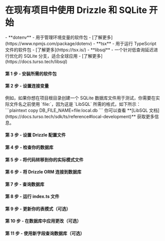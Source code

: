 
<Breadcrumbs/>

# 在现有项目中使用 Drizzle 和 SQLite 开始

<Prerequisites>  
  - **dotenv** - 用于管理环境变量的软件包 - [了解更多](https://www.npmjs.com/package/dotenv)
  - **tsx** - 用于运行 TypeScript 文件的软件包 - [了解更多](https://tsx.is/)
  - **libsql** - 一个针对低查询延迟进行优化的 SQLite 分支，适合全球应用 - [了解更多](https://docs.turso.tech/libsql)
</Prerequisites>

<FileStructure />

#### 第 1 步 - 安装所需的软件包

<InstallPackages lib='@libsql/client'/>

#### 第 2 步 - 设置连接变量

<SetupEnv env_variable='DB_FILE_NAME' />

<Callout type='info' title='重要'>
例如，如果你想在项目根目录创建一个 SQLite 数据库文件用于测试，你需要在实际文件名之前使用 `file:`，因为这是 `LibSQL` 所需的格式，如下所示：
```plaintext copy
DB_FILE_NAME=file:local.db
```
你可以查看 **[LibSQL 文档](https://docs.turso.tech/sdk/ts/reference#local-development)** 获取更多信息。
</Callout>

#### 第 3 步 - 设置 Drizzle 配置文件

<SetupConfig dialect='sqlite' env_variable='DB_FILE_NAME'/>

#### 第 4 步 - 检查你的数据库

<IntrospectSqlite/>

#### 第 5 步 - 将代码转移到你的实际模式文件

<TransferCode/>

#### 第 6 步 - 将 Drizzle ORM 连接到数据库

<ConnectLibsql/>

#### 第 7 步 - 查询数据库

<QueryDatabase dialect='libsql' env_variable='DB_FILE_NAME' />

#### 第 8 步 - 运行 index.ts 文件

<RunFile/>

#### 第 9 步 - 更新你的表模式（可选）

<UpdateSchema/>

#### 第 10 步 - 在数据库中应用更改（可选）

<ApplyChanges/>

#### 第 11 步 - 使用新字段查询数据库（可选）

<QueryDatabaseUpdated dialect='libsql' env_variable='DB_FILE_NAME' />